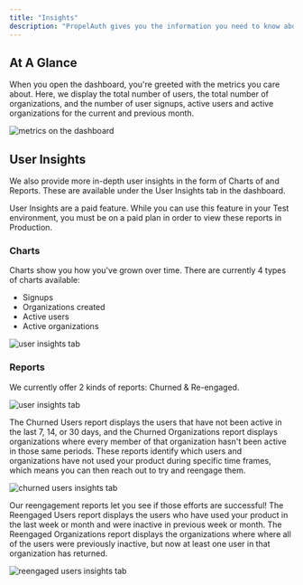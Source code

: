 ```yaml
---
title: "Insights"
description: "PropelAuth gives you the information you need to know about your users upfront so you can make decisions quickly."
---
```


## At A Glance

When you open the dashboard, you're greeted with the metrics you care about. Here, we display the total number of users, the total number of organizations, and 
the number of user signups, active users and active organizations for the current and previous month.

![metrics on the dashboard](/images/dashboard-metrics.png)

## User Insights

We also provide more in-depth user insights in the form of Charts of and Reports. These are available under the User Insights tab in the dashboard.

<Note>User Insights are a paid feature. While you can use this feature in your Test environment, you must be on a paid plan in order to view these reports in Production.</Note>


### Charts

Charts show you how you've grown over time. There are currently 4 types of charts available:

* Signups
* Organizations created
* Active users
* Active organizations

![user insights tab](/images/chartpreview.png)

### Reports

We currently offer 2 kinds of reports: Churned & Re-engaged.

![user insights tab](/images/user-insights.png)

The Churned Users report displays the users that have not been active in the last 7, 14, or 30 days, and the Churned Organizations report displays organizations where every 
member of that organization hasn't been active in those same periods. These reports identify which users and organizations have not used your product during specific time 
frames, which means you can then reach out to try and reengage them.  

![churned users insights tab](/images/churned-users.png)

Our reengagement reports let you see if those efforts are successful! The Reengaged Users report displays the users who have used your product in the last week or month and 
were inactive in previous week or month. The Reengaged Organizations report displays the organizations where where all of the users were previously inactive, but now at least 
one user in that organization has returned.

![reengaged users insights tab](/images/reengaged-orgs.png)